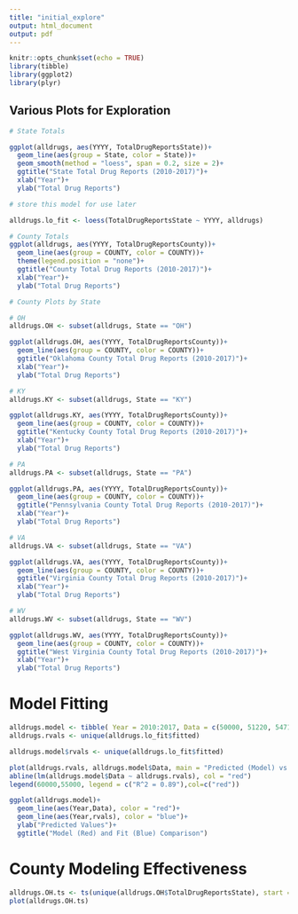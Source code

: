 ---
title: "initial_explore"
output: html_document
output: pdf
---

```{r setup, include=FALSE}
knitr::opts_chunk$set(echo = TRUE)
library(tibble)
library(ggplot2)
library(plyr)
```

## Various Plots for Exploration

```{r}
# State Totals

ggplot(alldrugs, aes(YYYY, TotalDrugReportsState))+
  geom_line(aes(group = State, color = State))+
  geom_smooth(method = "loess", span = 0.2, size = 2)+
  ggtitle("State Total Drug Reports (2010-2017)")+
  xlab("Year")+
  ylab("Total Drug Reports")
```

```{r}
# store this model for use later

alldrugs.lo_fit <- loess(TotalDrugReportsState ~ YYYY, alldrugs)

```

```{r}
# County Totals
ggplot(alldrugs, aes(YYYY, TotalDrugReportsCounty))+
  geom_line(aes(group = COUNTY, color = COUNTY))+
  theme(legend.position = "none")+
  ggtitle("County Total Drug Reports (2010-2017)")+
  xlab("Year")+
  ylab("Total Drug Reports")
```

```{r}
# County Plots by State

# OH
alldrugs.OH <- subset(alldrugs, State == "OH")

ggplot(alldrugs.OH, aes(YYYY, TotalDrugReportsCounty))+
  geom_line(aes(group = COUNTY, color = COUNTY))+
  ggtitle("Oklahoma County Total Drug Reports (2010-2017)")+
  xlab("Year")+
  ylab("Total Drug Reports")

# KY
alldrugs.KY <- subset(alldrugs, State == "KY")

ggplot(alldrugs.KY, aes(YYYY, TotalDrugReportsCounty))+
  geom_line(aes(group = COUNTY, color = COUNTY))+
  ggtitle("Kentucky County Total Drug Reports (2010-2017)")+
  xlab("Year")+
  ylab("Total Drug Reports")

# PA
alldrugs.PA <- subset(alldrugs, State == "PA")

ggplot(alldrugs.PA, aes(YYYY, TotalDrugReportsCounty))+
  geom_line(aes(group = COUNTY, color = COUNTY))+
  ggtitle("Pennsylvania County Total Drug Reports (2010-2017)")+
  xlab("Year")+
  ylab("Total Drug Reports")

# VA
alldrugs.VA <- subset(alldrugs, State == "VA")

ggplot(alldrugs.VA, aes(YYYY, TotalDrugReportsCounty))+
  geom_line(aes(group = COUNTY, color = COUNTY))+
  ggtitle("Virginia County Total Drug Reports (2010-2017)")+
  xlab("Year")+
  ylab("Total Drug Reports")

# WV
alldrugs.WV <- subset(alldrugs, State == "WV")

ggplot(alldrugs.WV, aes(YYYY, TotalDrugReportsCounty))+
  geom_line(aes(group = COUNTY, color = COUNTY))+
  ggtitle("West Virginia County Total Drug Reports (2010-2017)")+
  xlab("Year")+
  ylab("Total Drug Reports")
```


# Model Fitting

```{r}
alldrugs.model <- tibble( Year = 2010:2017, Data = c(50000, 51220, 54711, 58454, 61521, 63977, 65721, 66942))
alldrugs.rvals <- unique(alldrugs.lo_fit$fitted)

alldrugs.model$rvals <- unique(alldrugs.lo_fit$fitted)

plot(alldrugs.rvals, alldrugs.model$Data, main = "Predicted (Model) vs. Fitted (loess) values", xlab = "Fitted Values", ylab = "Predicted Values")
abline(lm(alldrugs.model$Data ~ alldrugs.rvals), col = "red")
legend(60000,55000, legend = c("R^2 = 0.89"),col=c("red"))

ggplot(alldrugs.model)+
  geom_line(aes(Year,Data), color = "red")+
  geom_line(aes(Year,rvals), color = "blue")+
  ylab("Predicted Values")+
  ggtitle("Model (Red) and Fit (Blue) Comparison")
```

# County Modeling Effectiveness
```{r}
alldrugs.OH.ts <- ts(unique(alldrugs.OH$TotalDrugReportsState), start = 2010, end = 2017)
plot(alldrugs.OH.ts)
```

